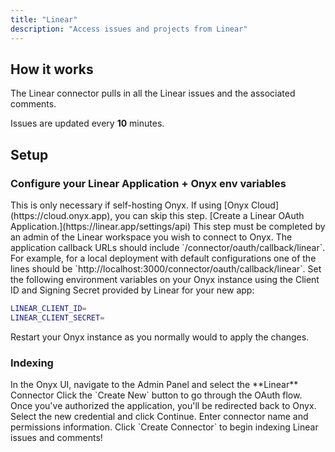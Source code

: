 ```yaml
---
title: "Linear"
description: "Access issues and projects from Linear"
---
```


## How it works

The Linear connector pulls in all the Linear issues and the associated comments.

Issues are updated every **10** minutes.

## Setup

### Configure your Linear Application + Onyx env variables

<Info>
  This is only necessary if self-hosting Onyx. If using [Onyx Cloud](https://cloud.onyx.app), you can skip this step.
</Info>

<Steps>
  <Step title="Create Linear application">
    [Create a Linear OAuth Application.](https://linear.app/settings/api)
    This step must be completed by an admin of the Linear workspace you wish to connect to Onyx.
    The application callback URLs should include `<your onyx host>/connector/oauth/callback/linear`. For example,
    for a local deployment with default configurations one of the lines should be
    `http://localhost:3000/connector/oauth/callback/linear`.
  </Step>

  <Step title="Set environment variables">
    Set the following environment variables on your Onyx instance using the Client ID and Signing Secret provided by
    Linear for your new app:

```bash
LINEAR_CLIENT_ID=
LINEAR_CLIENT_SECRET=
```
  </Step>

  <Step title="Restart Onyx">
    Restart your Onyx instance as you normally would to apply the changes.
  </Step>
</Steps>

### Indexing

<Steps>
  <Step title="Open Linear connector">
    In the Onyx UI, navigate to the Admin Panel and select the **Linear** Connector
  </Step>

  <Step title="Authorize via OAuth">
    Click the `Create New` button to go through the OAuth flow.
  </Step>

  <Step title="Return to Onyx">
    Once you've authorized the application, you'll be redirected back to Onyx.
  </Step>

  <Step title="Select credential and configure">
    Select the new credential and click Continue. Enter connector name and permissions information.
  </Step>

  <Step title="Create connector">
    Click `Create Connector` to begin indexing Linear issues and comments!
  </Step>
</Steps>

